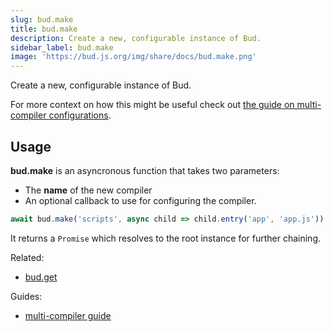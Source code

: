```yaml
---
slug: bud.make
title: bud.make
description: Create a new, configurable instance of Bud.
sidebar_label: bud.make
image: 'https://bud.js.org/img/share/docs/bud.make.png'
---
```



Create a new, configurable instance of Bud.

For more context on how this might be useful check out [the guide on multi-compiler configurations](/guides/general-use/multi-compiler).

## Usage

**bud.make** is an asyncronous function that takes two parameters:

- The **name** of the new compiler
- An optional callback to use for configuring the compiler.

```js
await bud.make('scripts', async child => child.entry('app', 'app.js'))
```

It returns a `Promise` which resolves to the root instance for further chaining.

Related:

- [bud.get](/docs/bud.get)

Guides:

- [multi-compiler guide](/guides/general-use/multi-compiler)
